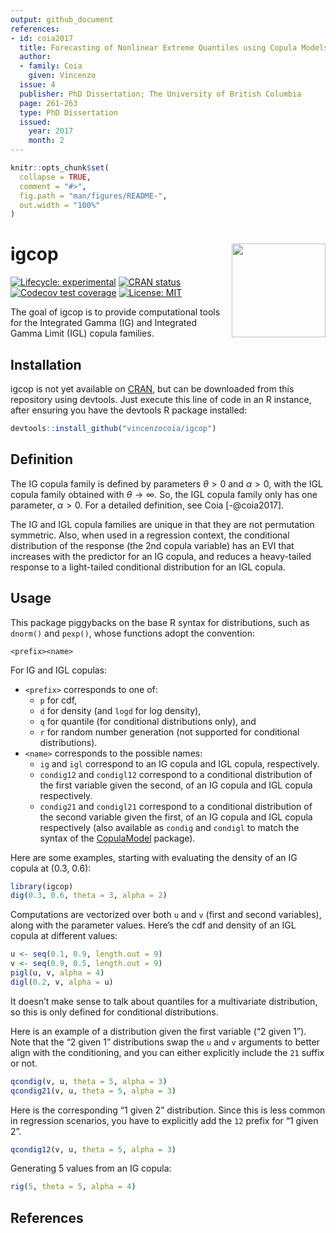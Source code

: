 ```yaml
---
output: github_document
references:
- id: coia2017
  title: Forecasting of Nonlinear Extreme Quantiles using Copula Models
  author:
  - family: Coia
    given: Vincenzo
  issue: 4
  publisher: PhD Dissertation; The University of British Columbia
  page: 261-263
  type: PhD Dissertation
  issued:
    year: 2017
    month: 2
---
```


<!-- README.md is generated from README.Rmd. Please edit that file -->

```r
knitr::opts_chunk$set(
  collapse = TRUE,
  comment = "#>",
  fig.path = "man/figures/README-",
  out.width = "100%"
)
```

# igcop <img src="man/figures/igcop-240x278.png" align="right" height="150" />

<!-- badges: start -->
[![Lifecycle: experimental](https://img.shields.io/badge/lifecycle-experimental-orange.svg)](https://www.tidyverse.org/lifecycle/#experimental)
[![CRAN status](https://www.r-pkg.org/badges/version/igcop)](https://CRAN.R-project.org/package=igcop)
[![Codecov test coverage](https://codecov.io/gh/vincenzocoia/igcop/branch/master/graph/badge.svg)](https://codecov.io/gh/vincenzocoia/igcop?branch=master)
[![License: MIT](https://img.shields.io/badge/license-MIT-blue.svg)](https://cran.r-project.org/web/licenses/MIT)
<!-- badges: end -->

The goal of igcop is to provide computational tools for the Integrated Gamma (IG) and Integrated Gamma Limit (IGL) copula families.

## Installation

igcop is not yet available on [CRAN](https://CRAN.R-project.org), but can be downloaded from this repository using devtools. Just execute this line of code in an R instance, after ensuring you have the devtools R package installed:

``` r
devtools::install_github("vincenzocoia/igcop")
```

## Definition

The IG copula family is defined by parameters $\theta > 0$ and $\alpha > 0$, with the IGL copula family obtained with $\theta \rightarrow \infty$. So, the IGL copula family only has one parameter, $\alpha > 0$. For a detailed definition, see Coia [-@coia2017].

The IG and IGL copula families are unique in that they are not permutation symmetric. Also, when used in a regression context, the conditional distribution of the response (the 2nd copula variable) has an EVI that increases with the predictor for an IG copula, and reduces a heavy-tailed response to a light-tailed conditional distribution for an IGL copula.

## Usage

This package piggybacks on the base R syntax for distributions, such as `dnorm()` and `pexp()`, whose functions adopt the convention:

```
<prefix><name>
```

For IG and IGL copulas:

- `<prefix>` corresponds to one of:
    - `p` for cdf, 
    - `d` for density (and `logd` for log density),
    - `q` for quantile (for conditional distributions only), and
    - `r` for random number generation (not supported for conditional distributions).
- `<name>` corresponds to the possible names:
    - `ig` and `igl` correspond to an IG copula and IGL copula, respectively.
    - `condig12` and `condigl12` correspond to a conditional distribution of the first variable given the second, of an IG copula and IGL copula respectively. 
    - `condig21` and `condigl21` correspond to a conditional distribution of the second variable given the first, of an IG copula and IGL copula respectively (also available as `condig` and `condigl` to match the syntax of the [CopulaModel](https://github.com/vincenzocoia/CopulaModel) package).


Here are some examples, starting with evaluating the density of an IG copula at (0.3, 0.6):

```r
library(igcop)
dig(0.3, 0.6, theta = 3, alpha = 2)
```

Computations are vectorized over both `u` and `v` (first and second variables), along with the parameter values. Here's the cdf and density of an IGL copula at different values:

```r
u <- seq(0.1, 0.9, length.out = 9)
v <- seq(0.9, 0.5, length.out = 9)
pigl(u, v, alpha = 4)
digl(0.2, v, alpha = u)
```

It doesn't make sense to talk about quantiles for a multivariate distribution, so this is only defined for conditional distributions. 

Here is an example of a distribution given the first variable ("2 given 1"). Note that the "2 given 1" distributions swap the `u` and `v` arguments to better align with the conditioning, and you can either explicitly include the `21` suffix or not.

```r
qcondig(v, u, theta = 5, alpha = 3)
qcondig21(v, u, theta = 5, alpha = 3)
```

Here is the corresponding "1 given 2" distribution. Since this is less common in regression scenarios, you have to explicitly add the `12` prefix for "1 given 2".

```r
qcondig12(v, u, theta = 5, alpha = 3)
```


Generating 5 values from an IG copula:

```r
rig(5, theta = 5, alpha = 4)
```

## References
